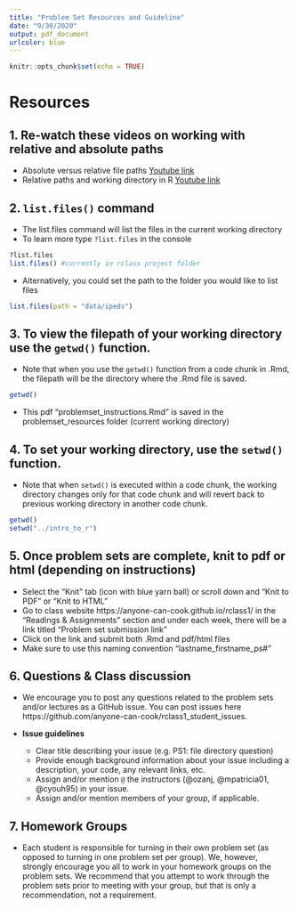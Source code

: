```yaml
---
title: "Problem Set Resources and Guideline"
date: "9/30/2020"
output: pdf_document
urlcolor: blue
---
```


```r
knitr::opts_chunk$set(echo = TRUE)
```

# Resources 
## **1.** Re-watch these videos on working with relative and absolute paths  

- Absolute versus relative file paths [Youtube link](https://www.youtube.com/watch?v=ephId3mYu9o)  
- Relative paths and working directory in R [Youtube link](https://www.youtube.com/watch?v=fe6GA200dks)  
  
## **2.** `list.files()` command  

- The list.files command will list the files in the current working directory  
- To learn more type `?list.files` in the console  

```r
?list.files
list.files() #currently in rclass project folder
```

- Alternatively, you could set the path to the folder you would like to list files
```r
list.files(path = "data/ipeds")
```
## **3.** To view the filepath of your working directory use the `getwd()` function.  

- Note that when you use the `getwd()` function from a code chunk in .Rmd, the filepath will be the directory where the .Rmd file is saved. 
```r
getwd()
```

- This pdf "problemset_instructions.Rmd" is saved in the problemset_resources folder (current working directory)  
  
## **4.** To set your working directory, use the `setwd()` function.  

- Note that when `setwd()` is executed within a code chunk, the working directory changes only for that code chunk and will revert back to previous working directory in another code chunk.  
  
```r
getwd()
setwd("../intro_to_r")
```

## **5.** Once problem sets are complete, knit to pdf or html (depending on instructions)  

- Select the "Knit" tab (icon with blue yarn ball) or scroll down and "Knit to PDF" or "Knit to HTML"  
- Go to class website https://anyone-can-cook.github.io/rclass1/ in the "Readings & Assignments" section and under each week, there will be a link titled "Problem set submission link"  
- Click on the link and submit both .Rmd and pdf/html files  
- Make sure to use this naming convention "lastname_firstname_ps#"


## **6.** Questions & Class discussion  

- We encourage you to post any questions related to the problem sets and/or lectures as a GitHub issue. You can post issues here https://github.com/anyone-can-cook/rclass1_student_issues.  

- **Issue guidelines**  

  - Clear title describing your issue (e.g. PS1: file directory question)  
  - Provide enough background information about your issue including a description, your code, any relevant links, etc.  
  - Assign and/or mention `@` the instructors (@ozanj, @mpatricia01, @cyouh95) in your issue.  
  - Assign and/or mention members of your group, if applicable.

    
    
## **7.** Homework Groups  
- \textcolor{red}{\textbf{Clarification:}} Each student is responsible for turning in their own problem set (as opposed to turning in one problem set per group). We, however, strongly encourage you all to work in your homework groups on the problem sets. We recommend that you attempt to work through the problem sets prior to meeting with your group, but that is only a recommendation, not a requirement.


